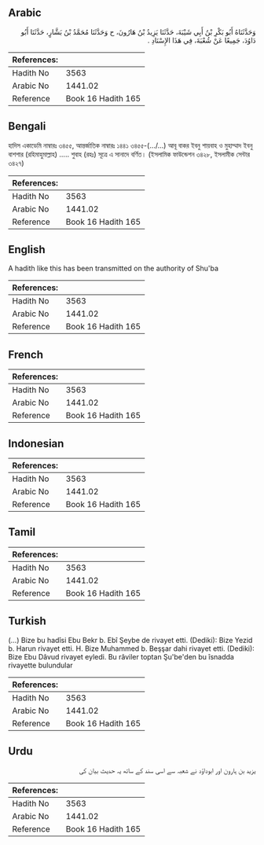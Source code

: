 ## Arabic


<div dir="rtl" lang="ar" style={{fontSize:'larger',backgroundColor:'#f8f9fa',padding:20}}>
وَحَدَّثَنَاهُ أَبُو بَكْرِ بْنُ أَبِي شَيْبَةَ، حَدَّثَنَا يَزِيدُ بْنُ هَارُونَ، ح وَحَدَّثَنَا مُحَمَّدُ بْنُ بَشَّارٍ، حَدَّثَنَا أَبُو دَاوُدَ، جَمِيعًا عَنْ شُعْبَةَ، فِي هَذَا الإِسْنَادِ ‏.‏
</div>
<div style={{backgroundColor:'#f8f9fa',padding:20, marginBottom: 10}}><table> <thead> <tr> <th>References:</th> <th></th> </tr> </thead> <tbody><tr><td>Hadith No</td><td>3563</td></tr><tr><td>Arabic No</td><td>1441.02</td></tr><tr><td>Reference</td><td>Book 16 Hadith 165</td></tr></tbody></table></div>

## Bengali


<div dir="ltr" lang="bn" style={{fontSize:'larger',backgroundColor:'#f8f9fa',padding:20}}>
হাদিস একাডেমি নাম্বারঃ ৩৪৫৫, আন্তর্জাতিক নাম্বারঃ ১৪৪১ ৩৪৫৫-(.../...) আবূ বাকর ইবনু শায়বাহ ও মুহাম্মাদ ইবনু বাশশার (রহিমাহুমাল্লাহ) ..... শুবাহ (রহঃ) সূত্রে এ সানাদে বর্ণিত। (ইসলামিক ফাউন্ডেশন ৩৪২৮, ইসলামীক সেন্টার ৩৪২৭)
</div>
<div style={{backgroundColor:'#f8f9fa',padding:20, marginBottom: 10}}><table> <thead> <tr> <th>References:</th> <th></th> </tr> </thead> <tbody><tr><td>Hadith No</td><td>3563</td></tr><tr><td>Arabic No</td><td>1441.02</td></tr><tr><td>Reference</td><td>Book 16 Hadith 165</td></tr></tbody></table></div>

## English


<div dir="ltr" lang="en" style={{fontSize:'larger',backgroundColor:'#f8f9fa',padding:20}}>
A hadith like this has been transmitted on the authority of Shu'ba
</div>
<div style={{backgroundColor:'#f8f9fa',padding:20, marginBottom: 10}}><table> <thead> <tr> <th>References:</th> <th></th> </tr> </thead> <tbody><tr><td>Hadith No</td><td>3563</td></tr><tr><td>Arabic No</td><td>1441.02</td></tr><tr><td>Reference</td><td>Book 16 Hadith 165</td></tr></tbody></table></div>

## French


<div dir="ltr" lang="fr" style={{fontSize:'larger',backgroundColor:'#f8f9fa',padding:20}}>

</div>
<div style={{backgroundColor:'#f8f9fa',padding:20, marginBottom: 10}}><table> <thead> <tr> <th>References:</th> <th></th> </tr> </thead> <tbody><tr><td>Hadith No</td><td>3563</td></tr><tr><td>Arabic No</td><td>1441.02</td></tr><tr><td>Reference</td><td>Book 16 Hadith 165</td></tr></tbody></table></div>

## Indonesian


<div dir="ltr" lang="id" style={{fontSize:'larger',backgroundColor:'#f8f9fa',padding:20}}>

</div>
<div style={{backgroundColor:'#f8f9fa',padding:20, marginBottom: 10}}><table> <thead> <tr> <th>References:</th> <th></th> </tr> </thead> <tbody><tr><td>Hadith No</td><td>3563</td></tr><tr><td>Arabic No</td><td>1441.02</td></tr><tr><td>Reference</td><td>Book 16 Hadith 165</td></tr></tbody></table></div>

## Tamil


<div dir="ltr" lang="ta" style={{fontSize:'larger',backgroundColor:'#f8f9fa',padding:20}}>

</div>
<div style={{backgroundColor:'#f8f9fa',padding:20, marginBottom: 10}}><table> <thead> <tr> <th>References:</th> <th></th> </tr> </thead> <tbody><tr><td>Hadith No</td><td>3563</td></tr><tr><td>Arabic No</td><td>1441.02</td></tr><tr><td>Reference</td><td>Book 16 Hadith 165</td></tr></tbody></table></div>

## Turkish


<div dir="ltr" lang="tr" style={{fontSize:'larger',backgroundColor:'#f8f9fa',padding:20}}>
(…) Bize bu hadîsi Ebu Bekr b. Ebî Şeybe de rivayet etti. (Dediki): Bize Yezid b. Harun rivayet etti. H. Bize Muhammed b. Beşşar dahi rivayet etti. (Dediki): Bize Ebu Dâvud rivayet eyledi. Bu râviler toptan Şu'be'den bu îsnadda rivayette bulundular
</div>
<div style={{backgroundColor:'#f8f9fa',padding:20, marginBottom: 10}}><table> <thead> <tr> <th>References:</th> <th></th> </tr> </thead> <tbody><tr><td>Hadith No</td><td>3563</td></tr><tr><td>Arabic No</td><td>1441.02</td></tr><tr><td>Reference</td><td>Book 16 Hadith 165</td></tr></tbody></table></div>

## Urdu


<div dir="rtl" lang="ur" style={{fontSize:'larger',backgroundColor:'#f8f9fa',padding:20}}>
یزید بن ہارون اور ابوداؤد نے شعبہ سے اسی سند کے ساتھ یہ حدیث بیان کی
</div>
<div style={{backgroundColor:'#f8f9fa',padding:20, marginBottom: 10}}><table> <thead> <tr> <th>References:</th> <th></th> </tr> </thead> <tbody><tr><td>Hadith No</td><td>3563</td></tr><tr><td>Arabic No</td><td>1441.02</td></tr><tr><td>Reference</td><td>Book 16 Hadith 165</td></tr></tbody></table></div>